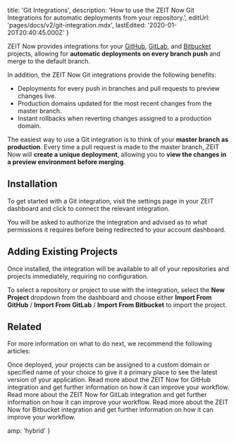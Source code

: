 
  title: 'Git Integrations',
  description:
    'How to use the ZEIT Now Git Integrations for automatic deployments from your repository.',
  editUrl: 'pages/docs/v2/git-integration.mdx',
  lastEdited: '2020-01-20T20:40:45.000Z'
}

ZEIT Now provides integrations for your [GitHub](https://github.com), [GitLab](https://gitlab.com), and [Bitbucket](https://bitbucket.org) projects, allowing for **automatic deployments on every branch push** and merge to the default branch.

In addition, the ZEIT Now Git integrations provide the following benefits:

- Deployments for every push in branches and pull requests to preview changes live.
- Production domains updated for the most recent changes from the master branch.
- Instant rollbacks when reverting changes assigned to a production domain.

The easiest way to use a Git integration is to think of your **master branch as production**. Every time a pull request is made to the master branch, ZEIT Now will **create a unique deployment**, allowing you to **view the changes in a preview environment before merging**.

## Installation

To get started with a Git integration, visit the settings page in your ZEIT dashboard and click to connect the relevant integration.

You will be asked to authorize the integration and advised as to what permissions it requires before being redirected to your account dashboard.

## Adding Existing Projects

Once installed, the integration will be available to all of your repositories and projects immediately, requiring no configuration.

To select a repository or project to use with the integration, select the **New Project** dropdown from the dashboard and choose either **Import From GitHub** / **Import From GitLab** / **Import From Bitbucket** to import the project.

## Related

For more information on what to do next, we recommend the following articles:

<Card title="Using Custom Domains" href="/docs/v2/custom-domains">
  Once deployed, your projects can be assigned to a custom domain or specified
  name of your choice to give it a primary place to see the latest version of
  your application.
</Card>

<Card title="ZEIT Now for GitHub" href="/docs/v2/advanced/now-for-github">
  Read more about the ZEIT Now for GitHub integration and get further
  information on how it can improve your workflow.
</Card>

<Card title="ZEIT Now for GitLab" href="/docs/v2/advanced/now-for-gitlab">
  Read more about the ZEIT Now for GitLab integration and get further
  information on how it can improve your workflow.
</Card>

<Card title="ZEIT Now for Bitbucket" href="/docs/v2/advanced/now-for-bitbucket">
  Read more about the ZEIT Now for Bitbucket integration and get further
  information on how it can improve your workflow.
</Card>


  amp: 'hybrid'
}
